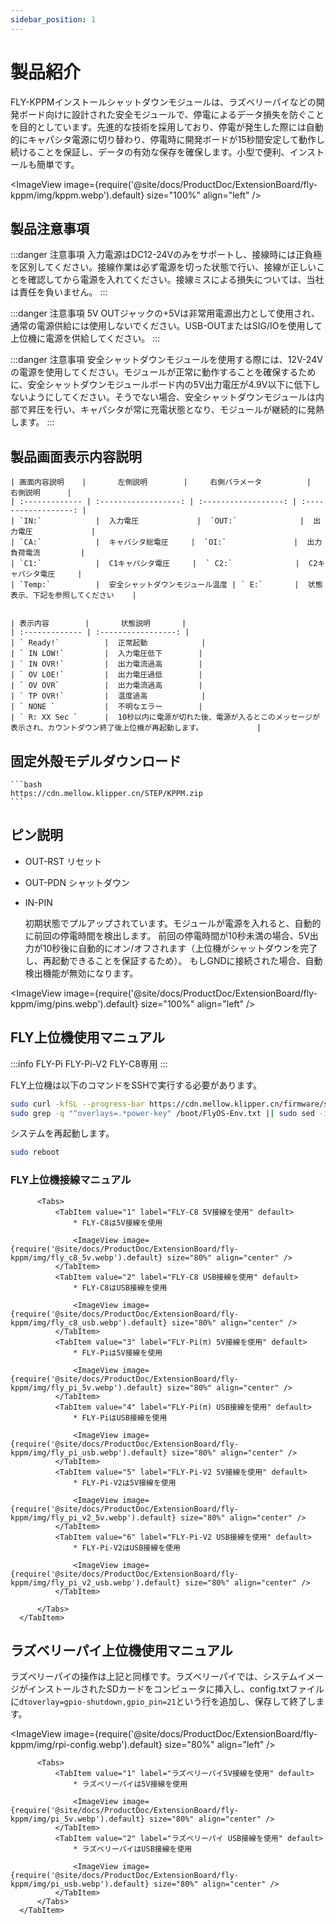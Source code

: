 ```yaml
---
sidebar_position: 1
---
```







# 製品紹介

  FLY-KPPMインストールシャットダウンモジュールは、ラズベリーパイなどの開発ボード向けに設計された安全モジュールで、停電によるデータ損失を防ぐことを目的としています。先進的な技術を採用しており、停電が発生した際には自動的にキャパシタ電源に切り替わり、停電時に開発ボードが15秒間安定して動作し続けることを保証し、データの有効な保存を確保します。小型で便利、インストールも簡単です。

  <ImageView image={require('@site/docs/ProductDoc/ExtensionBoard/fly-kppm/img/kppm.webp').default} size="100%" align="left" />


## 製品注意事項

  :::danger 注意事項
  入力電源はDC12-24Vのみをサポートし、接線時には正負極を区別してください。接線作業は必ず電源を切った状態で行い、接線が正しいことを確認してから電源を入れてください。接線ミスによる損失については、当社は責任を負いません。
  :::

  :::danger 注意事項
  5V OUTジャックの+5Vは非常用電源出力として使用され、通常の電源供給には使用しないでください。USB-OUTまたはSIG/IOを使用して上位機に電源を供給してください。
  :::

  :::danger 注意事項
  安全シャットダウンモジュールを使用する際には、12V-24Vの電源を使用してください。モジュールが正常に動作することを確保するために、安全シャットダウンモジュールボード内の5V出力電圧が4.9V以下に低下しないようにしてください。そうでない場合、安全シャットダウンモジュールは内部で昇圧を行い、キャパシタが常に充電状態となり、モジュールが継続的に発熱します。
  :::


## 製品画面表示内容説明


    | 画面内容説明    |       左側説明        |     右側パラメータ          |        右側説明      |
    | :------------- | :------------------: | :------------------: | :------------------: |
    | `IN:`            |  入力電圧             |  `OUT:`              |  出力電圧             |
    | `CA:`            |  キャパシタ総電圧     |  `OI:`               |  出力負荷電流         |
    | `C1:`            |  C1キャパシタ電圧     |  ` C2:`              |  C2キャパシタ電圧     | 
    | `Temp:`          |  安全シャットダウンモジュール温度 | ` E:`       |  状態表示、下記を参照してください    | 


    | 表示内容        |       状態説明       |
    | :------------- | :-----------------: | 
    | ` Ready!`          |  正常起動            |
    | ` IN LOW!`         |  入力電圧低下        |
    | ` IN OVR!`         |  出力電流過高        |
    | ` OV LOE!`         |  出力電圧過低        |
    | ` OV OVR`          |  出力電流過高        |
    | ` TP OVR!`         |  温度過高            |
    | ` NONE `           |  不明なエラー        |
    | ` R: XX Sec `      |  10秒以内に電源が切れた後、電源が入るとこのメッセージが表示され、カウントダウン終了後上位機が再起動します。            |

## 固定外殻モデルダウンロード

    ```bash
    https://cdn.mellow.klipper.cn/STEP/KPPM.zip
    ```

## ピン説明

  * OUT-RST リセット
  * OUT-PDN シャットダウン

  * IN-PIN 

    初期状態でプルアップされています。モジュールが電源を入れると、自動的に前回の停電時間を検出します。
  前回の停電時間が10秒未満の場合、5V出力が10秒後に自動的にオン/オフされます（上位機がシャットダウンを完了し、再起動できることを保証するため）。
  もしGNDに接続された場合、自動検出機能が無効になります。

  <ImageView image={require('@site/docs/ProductDoc/ExtensionBoard/fly-kppm/img/pins.webp').default} size="100%" align="left" />

## FLY上位機使用マニュアル

  :::info
  FLY-Pi FLY-Pi-V2 FLY-C8専用
  :::

  FLY上位機は以下のコマンドをSSHで実行する必要があります。

  ```bash
  sudo curl -kfSL --progress-bar https://cdn.mellow.klipper.cn/firmware/sun50i-h5-power-key.dtbo -o /boot/dtb/allwinner/overlay/sun50i-h5-power-key.dtbo
  sudo grep -q "^overlays=.*power-key" /boot/FlyOS-Env.txt || sudo sed -i '/^overlays=/ s/$/ power-key/' /boot/FlyOS-Env.txt
  ```

  システムを再起動します。

  ```bash
  sudo reboot
  ```
  
### FLY上位機接線マニュアル

  <Tabs>
      <TabItem value="serial" label="FLY上位機接線マニュアル" default>

          <Tabs>
              <TabItem value="1" label="FLY-C8 5V接線を使用" default>
                  * FLY-C8は5V接線を使用

                  <ImageView image={require('@site/docs/ProductDoc/ExtensionBoard/fly-kppm/img/fly_c8_5v.webp').default} size="80%" align="center" />
              </TabItem>
              <TabItem value="2" label="FLY-C8 USB接線を使用" default>
                  * FLY-C8はUSB接線を使用

                  <ImageView image={require('@site/docs/ProductDoc/ExtensionBoard/fly-kppm/img/fly_c8_usb.webp').default} size="80%" align="center" />
              </TabItem>
              <TabItem value="3" label="FLY-Pi(π) 5V接線を使用" default>
                  * FLY-Piは5V接線を使用

                  <ImageView image={require('@site/docs/ProductDoc/ExtensionBoard/fly-kppm/img/fly_pi_5v.webp').default} size="80%" align="center" />
              </TabItem>
              <TabItem value="4" label="FLY-Pi(π) USB接線を使用" default>
                  * FLY-PiはUSB接線を使用

                  <ImageView image={require('@site/docs/ProductDoc/ExtensionBoard/fly-kppm/img/fly_pi_usb.webp').default} size="80%" align="center" />
              </TabItem>
              <TabItem value="5" label="FLY-Pi-V2 5V接線を使用" default>
                  * FLY-Pi-V2は5V接線を使用

                  <ImageView image={require('@site/docs/ProductDoc/ExtensionBoard/fly-kppm/img/fly_pi_v2_5v.webp').default} size="80%" align="center" />
              </TabItem>
              <TabItem value="6" label="FLY-Pi-V2 USB接線を使用" default>
                  * FLY-Pi-V2はUSB接線を使用

                  <ImageView image={require('@site/docs/ProductDoc/ExtensionBoard/fly-kppm/img/fly_pi_v2_usb.webp').default} size="80%" align="center" />
              </TabItem>
            
          </Tabs>
      </TabItem>
  </Tabs>

## ラズベリーパイ上位機使用マニュアル

  ラズベリーパイの操作は上記と同様です。ラズベリーパイでは、システムイメージがインストールされたSDカードをコンピュータに挿入し、config.txtファイルに`dtoverlay=gpio-shutdown,gpio_pin=21`という行を追加し、保存して終了します。

  <ImageView image={require('@site/docs/ProductDoc/ExtensionBoard/fly-kppm/img/rpi-config.webp').default} size="80%" align="left" />

  

  <Tabs>
      <TabItem value="serial" label="ラズベリーパイ上位機接線マニュアル" default>

          <Tabs>
              <TabItem value="1" label="ラズベリーパイ5V接線を使用" default>
                  * ラズベリーパイは5V接線を使用

                  <ImageView image={require('@site/docs/ProductDoc/ExtensionBoard/fly-kppm/img/pi_5v.webp').default} size="80%" align="center" />
              </TabItem>
              <TabItem value="2" label="ラズベリーパイ USB接線を使用" default>
                  * ラズベリーパイはUSB接線を使用

                  <ImageView image={require('@site/docs/ProductDoc/ExtensionBoard/fly-kppm/img/pi_usb.webp').default} size="80%" align="center" />
              </TabItem>
          </Tabs>
      </TabItem>
  </Tabs>